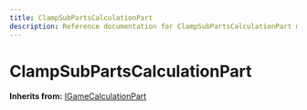 ```yaml
---
title: ClampSubPartsCalculationPart
description: Reference documentation for ClampSubPartsCalculationPart meta class
---
```



# ClampSubPartsCalculationPart

**Inherits from:** [IGameCalculationPart](/classes/igamecalculationpart)

<ClassDetails file="/db/classes/ClampSubPartsCalculationPart.c163e75a1927.json" />
